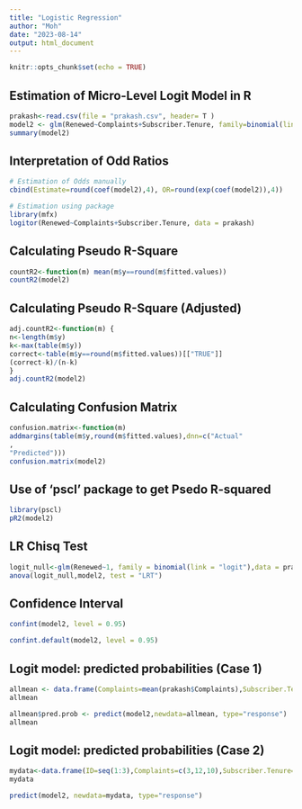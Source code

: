 ---
title: "Logistic Regression"
author: "Moh"
date: "2023-08-14"
output: html_document
---

```{r setup, include=FALSE}
knitr::opts_chunk$set(echo = TRUE)
```

## Estimation of Micro-Level Logit Model in R

```{r}
prakash<-read.csv(file = "prakash.csv", header= T )
model2 <- glm(Renewed~Complaints+Subscriber.Tenure, family=binomial(link="logit"), data=prakash)
summary(model2)
```

## Interpretation of Odd Ratios

```{r}
# Estimation of Odds manually
cbind(Estimate=round(coef(model2),4), OR=round(exp(coef(model2)),4))

```


```{r}
# Estimation using package
library(mfx)
logitor(Renewed~Complaints+Subscriber.Tenure, data = prakash)
```

## Calculating Pseudo R-Square

```{r}
countR2<-function(m) mean(m$y==round(m$fitted.values))
countR2(model2)

```

## Calculating Pseudo R-Square (Adjusted)

```{r}
adj.countR2<-function(m) {
n<-length(m$y)
k<-max(table(m$y))
correct<-table(m$y==round(m$fitted.values))[["TRUE"]]
(correct-k)/(n-k)
}
adj.countR2(model2)

```


## Calculating Confusion Matrix

```{r}
confusion.matrix<-function(m)
addmargins(table(m$y,round(m$fitted.values),dnn=c("Actual"
,
"Predicted")))
confusion.matrix(model2)
```

## Use of 'pscl' package to get Psedo R-squared

```{r}
library(pscl)
pR2(model2)
```

## LR Chisq Test

```{r}
logit_null<-glm(Renewed~1, family = binomial(link = "logit"),data = prakash)
anova(logit_null,model2, test = "LRT")
```

## Confidence Interval

```{r}
confint(model2, level = 0.95)
```

```{r}
confint.default(model2, level = 0.95)
```
## Logit model: predicted probabilities (Case 1)

```{r}
allmean <- data.frame(Complaints=mean(prakash$Complaints),Subscriber.Tenure=mean(prakash$Subscriber))
allmean
```

```{r}
allmean$pred.prob <- predict(model2,newdata=allmean, type="response")
allmean
```

## Logit model: predicted probabilities (Case 2)

```{r}
mydata<-data.frame(ID=seq(1:3),Complaints=c(3,12,10),Subscriber.Tenure=c(14,4,5))
mydata
```

```{r}
predict(model2, newdata=mydata, type="response")
```

